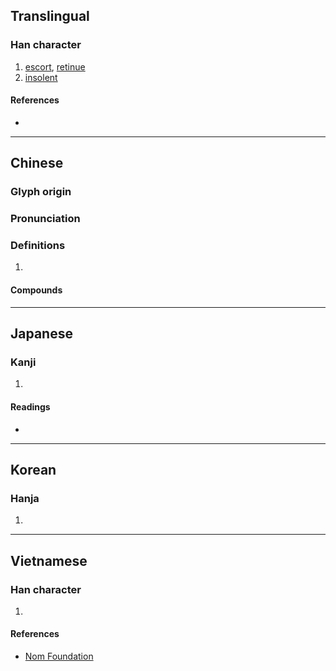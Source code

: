 {{character info/new}}
==Translingual==

===Han character===
{{Han char|rn=63|rad=戶|as=07|sn=11|four=72217|canj=HSRAU,ISRAU|ids=⿸戶邑, ⿸户邑, ⿸戸邑}}

# [[escort]], [[retinue]]
# [[insolent]]

====References====
* {{Han ref|kx=0416.160|dkj=11746|dj=0761.200|hdz=32264.010|uh=6248|ud=25160|bh=B1AF|bd=45487}}

----

==Chinese==
{{zh-forms}}

===Glyph origin===
{{Han etym}}

===Pronunciation===
{{zh-pron
|m=hù
|c=wu6
|mn=hō͘
|mc=y
|oc=y
|cat=n,a
}}

===Definitions===
{{zh-hanzi}}

# {{rfdef|zh}}

====Compounds====
{{zh-der|專恣跋扈|專橫跋扈|扈帶|扈從|扈扈|扈蹕|扈養|扈駕|桑扈|跋扈|跋扈自恣|輈張跋扈|飛揚跋扈}}

----

==Japanese==

===Kanji===
{{ja-kanji|grade=|rs=戶07}}

# {{defn|lang=ja|sort=戶07}}

====Readings====
* {{ja-readings|on=[[こ]] (ko)|kun=[[したがう]] (shitagau)}}

----

==Korean==

===Hanja===
{{ko-hanja|hangeul=호|eumhun=|rv=ho|mr=ho|y=ho}}

# {{defn|lang=ko|sort=戶07}}

----

==Vietnamese==

===Han character===
{{vi-readings|rs=戶07|hanviet=hộ}}

# {{defn|lang=vi|sort=戶07}}

====References====
* [http://nomfoundation.org/common/nom_details.php?codepoint=6248 Nom Foundation]